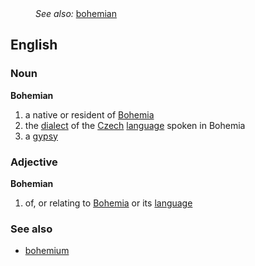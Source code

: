 :''See also:'' [[bohemian]]
==English==
===Noun===
'''Bohemian'''
# a native or resident of [[Bohemia]]
# the [[dialect]] of the [[Czech]] [[language]] spoken in Bohemia
# a [[gypsy]]
===Adjective===
'''Bohemian'''
# of, or relating to [[Bohemia]] or its [[language]]
===See also===
*[[bohemium]]